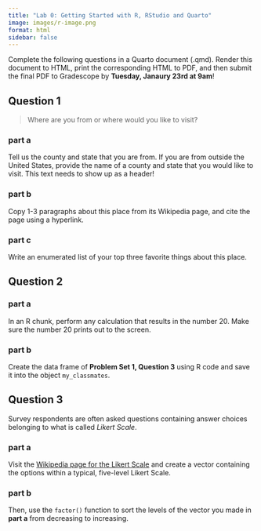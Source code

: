 ```yaml
---
title: "Lab 0: Getting Started with R, RStudio and Quarto"
image: images/r-image.png
format: html
sidebar: false
---
```


Complete the following questions in a Quarto document (.qmd). Render this document to HTML, print the corresponding HTML to PDF, and then submit the final PDF to Gradescope by **Tuesday, Janaury 23rd at 9am**!

## Question 1

> Where are you from or where would you like to visit?

### part a

Tell us the county and state that you are from. If you are from outside the United States, provide the name of a county and state that you would like to visit. This text needs to show up as a header!

### part b

Copy 1-3 paragraphs about this place from its Wikipedia page, and cite the page using a hyperlink.

### part c

Write an enumerated list of your top three favorite things about this place.

## Question 2

### part a

In an R chunk, perform any calculation that results in the number 20. Make sure the number 20 prints out to the screen. 

### part b

Create the data frame of **Problem Set 1, Question 3** using R code and save it into the object `my_classmates`. 

## Question 3

Survey respondents are often asked questions containing answer choices belonging to what is called *Likert Scale*. 

### part a

Visit the [Wikipedia page for the Likert Scale](https://en.wikipedia.org/wiki/Likert_scale) and create a vector containing the options within a typical, five-level Likert Scale. 

### part b

Then, use the `factor()` function to sort the levels of the vector you made in **part a** from decreasing to increasing.



